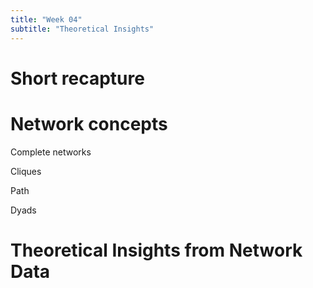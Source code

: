 ```yaml
---
title: "Week 04"
subtitle: "Theoretical Insights"
---
```



# Short recapture

# Network concepts

Complete networks

Cliques

Path

Dyads


# Theoretical Insights from Network Data